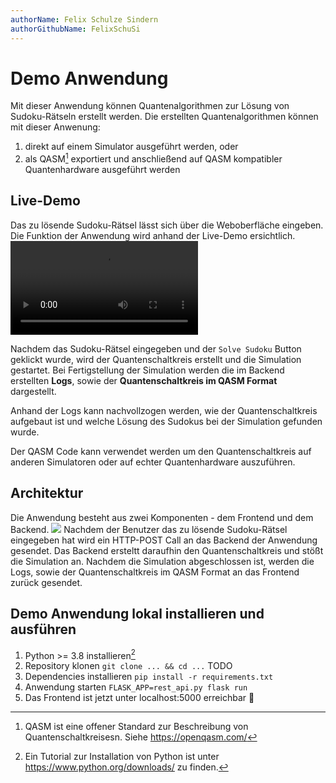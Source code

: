 ```yaml
---
authorName: Felix Schulze Sindern
authorGithubName: FelixSchuSi
---
```


# Demo Anwendung


Mit dieser Anwendung können Quantenalgorithmen zur Lösung von Sudoku-Rätseln erstellt werden.
Die erstellten Quantenalgorithmen können mit dieser Anwenung:
1. direkt auf einem Simulator ausgeführt werden, oder
2. als QASM[^1] exportiert und anschließend auf QASM kompatibler Quantenhardware ausgeführt werden

## Live-Demo

Das zu lösende Sudoku-Rätsel lässt sich über die Weboberfläche eingeben.
Die Funktion der Anwendung wird anhand der Live-Demo ersichtlich.
<br />
<video controls>
  <source src="../../live_demo.mp4" type="video/mp4" />
</video>

Nachdem das Sudoku-Rätsel eingegeben und der `Solve Sudoku` Button geklickt wurde, wird der Quantenschaltkreis erstellt und die Simulation gestartet.
Bei Fertigstellung der Simulation werden die im Backend erstellten **Logs**, sowie der **Quantenschaltkreis im QASM Format** dargestellt.

Anhand der Logs kann nachvollzogen werden, wie der Quantenschaltkreis aufgebaut ist und welche Lösung des Sudokus bei der Simulation gefunden wurde.

Der QASM Code kann verwendet werden um den Quantenschaltkreis auf anderen Simulatoren oder auf echter Quantenhardware auszuführen.
## Architektur

Die Anwendung besteht aus zwei Komponenten - dem Frontend und dem Backend.
<img src="../../komponentendiagramm.png" />
Nachdem der Benutzer das zu lösende Sudoku-Rätsel eingegeben hat wird ein
HTTP-POST Call an das Backend der Anwendung gesendet.
Das Backend ersteltt daraufhin den Quantenschaltkreis und stößt die Simulation an.
Nachdem die Simulation abgeschlossen ist, werden die Logs, sowie der Quantenschaltkreis im QASM Format an das Frontend zurück gesendet.

## Demo Anwendung lokal installieren und ausführen
1. Python >= 3.8 installieren[^2]
2. Repository klonen
`git clone ... && cd ...` TODO
3. Dependencies installieren
`pip install -r requirements.txt`
4. Anwendung starten
`FLASK_APP=rest_api.py flask run`
5. Das Frontend ist jetzt unter localhost:5000 erreichbar 🎉

[^1]: QASM ist eine offener Standard zur Beschreibung von Quantenschaltkreisesn. Siehe https://openqasm.com/ 
[^2]: Ein Tutorial zur Installation von Python ist unter https://www.python.org/downloads/ zu finden.